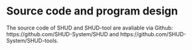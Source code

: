 # Source code and program design

The source code of SHUD and SHUD-tool are avaliable via Github: https://github.com/SHUD-System/SHUD and https://github.com/SHUD-System/SHUD-tools.


